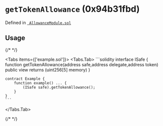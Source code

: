



# `getTokenAllowance` (0x94b31fbd)






Defined in [` AllowanceModule.sol`](https://github.com/safe-global/safe-modules/tree/allowance/v0.1.1/modules/allowances/contracts/AllowanceModule.sol#L291)


## Usage

{/* <!-- vale off --> */}

<Tabs items={['example.sol']}>
  <Tabs.Tab>
    ```solidity
    interface ISafe {
        function getTokenAllowance(address safe,address delegate,address token) public view returns (uint256[5] memory)
    }

    contract Example {
        function example() ... {
            (ISafe safe).getTokenAllowance();
        }
    }
    ```
  </Tabs.Tab>
</Tabs>

{/* <!-- vale on --> */}






